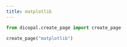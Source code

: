 ```yaml
---
title: matplotlib
---
```



```python
from dicopal.create_page import create_page

create_page("matplotlib")
```
